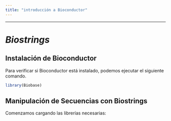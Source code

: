 ```yaml
---
title: "introducción a Bioconductor"
---
```

***
# *Biostrings*

## Instalación de Bioconductor

Para verificar si Bioconductor está instalado, podemos ejecutar el siguiente comando.
```r
library(Biobase)
```

## Manipulación de Secuencias con Biostrings

Comenzamos cargando las librerías necesarias:

